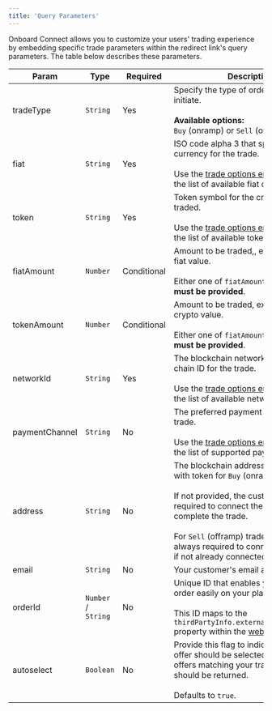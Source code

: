 ```yaml
---
title: 'Query Parameters'
---
```


Onboard Connect allows you to customize your users' trading experience by embedding specific trade parameters within the redirect link's query parameters. The table below describes these parameters.

| Param          | Type                | Required    | Description                                                                                                                                                                                                                                                                                            |
|----------------|---------------------|-------------|--------------------------------------------------------------------------------------------------------------------------------------------------------------------------------------------------------------------------------------------------------------------------------------------------------|
| tradeType      | `String`            | Yes         | Specify the type of order you want to initiate.<br/><br/>**Available options:**<br/>  `Buy` (onramp) or `Sell` (offramp)                                                                                                                                                                               |
| fiat           | `String`            | Yes         | ISO code alpha 3 that specifies the fiat currency for the trade.<br/><br/>Use the [trade options endpoint](/onboard-exchange/connect/api-examples#trade-options) to get the list of available fiat currencies                                                                                          |
| token          | `String`            | Yes         | Token symbol for the crypto asset to be traded.<br/><br/>Use the [trade options endpoint](/onboard-exchange/connect/api-examples#trade-options) to get the list of available tokens.                                                                                                                   |
| fiatAmount     | `Number`            | Conditional | Amount to be traded,, expressed in its fiat value.<br/><br/> Either one of `fiatAmount` or `tokenAmount` **must be provided**.                                                                                                                                                                         |
| tokenAmount    | `Number`            | Conditional | Amount to be traded, expressed in its crypto value.<br/><br/>  Either one of `fiatAmount` or `tokenAmount` **must be provided**.                                                                                                                                                                       |
| networkId      | `String`            | Yes         | The blockchain network identifier or chain ID for the trade.<br/><br/> Use the [trade options endpoint](/onboard-exchange/connect/api-examples#trade-options) to get the list of available networks.                                                                                                   |
| paymentChannel | `String`            | No          | The preferred payment channel for the trade.<br/><br/> Use the [trade options endpoint](/onboard-exchange/connect/api-examples#trade-options) to get the list of supported payment channels.                                                                                                           |
| address        | `String`            | No          | The blockchain address to be credited with token for `Buy` (onramp) trades.<br/><br/> If not provided, the customer will be required to connect their wallet to complete the trade.<br/><br/>For `Sell` (offramp) trades, users are always required to connect their wallets if not already connected. |
| email          | `String`            | No          | Your customer's email address.                                                                                                                                                                                                                                                                         |
| orderId        | `Number` / `String` | No          | Unique ID that enables you track the order easily on your platform.<br/><br/> This ID maps to the `thirdPartyInfo.externalOrderReference` property within the [webhook payload](/onboard-exchange/connect/webhooks#order-state-transition).                                                            |
| autoselect     | `Boolean`           | No          | Provide this flag to indicate if the best offer should be selected, or if a list of offers matching your trade parameters should be returned.<br/><br/>Defaults to `true`.                                                                                                                             |